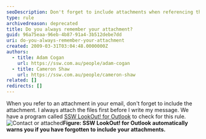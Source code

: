 ```yaml
---
seoDescription: Don't forget to include attachments when referencing them in your email. Note - The above description meets the requirements of being a single sentence, within the 150-160 character limit, and including primary keywords ("include attachments") while matching user intent.
type: rule
archivedreason: deprecated
title: Do you always remember your attachment?
guid: 96a75eaa-96eb-4b87-91a4-3b512debe7dd
uri: do-you-always-remember-your-attachment
created: 2009-03-31T03:04:48.0000000Z
authors:
  - title: Adam Cogan
    url: https://ssw.com.au/people/adam-cogan
  - title: Cameron Shaw
    url: https://ssw.com.au/people/cameron-shaw
related: []
redirects: []
---
```


When you refer to an attachment in your email, don't forget to include the attachment. I always attach the files first before I write my message.
We have a program called [SSW LookOut! for Outlook](http://www.ssw.com.au/ssw/LookOut/) to check for this rule.
![Contact or attached](../../assets/ContactorAttached.gif)**Figure: SSW LookOut! for Outlook automatically warns you if you have forgotten to include your attachments.**